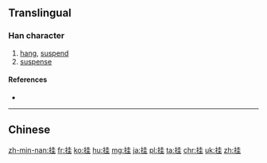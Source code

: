 {{also|掛}}
==Translingual==

===Han character===
{{Han char|rn=64|rad=手|as=06|sn=9|four=5401<sub>4</sub>|canj=手土土 (QGG)}}

# [[hang]], [[suspend]]
# [[suspense]]

====References====
* {{Han ref|kx=0429.060|dkj=12020|dj=0778.030|hdz=31865.050|uh=6302|ud=25346|bh=AC45|bd=44101}}

----

==Chinese==
{{zh-see|掛}}

[[zh-min-nan:挂]]
[[fr:挂]]
[[ko:挂]]
[[hu:挂]]
[[mg:挂]]
[[ja:挂]]
[[pl:挂]]
[[ta:挂]]
[[chr:挂]]
[[uk:挂]]
[[zh:挂]]